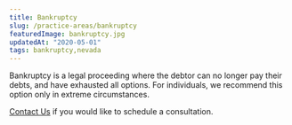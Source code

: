 ```yaml
---
title: Bankruptcy
slug: /practice-areas/bankruptcy
featuredImage: bankruptcy.jpg
updatedAt: "2020-05-01"
tags: bankruptcy,nevada
---
```


Bankruptcy is a legal proceeding where the debtor can no longer pay their
debts, and have exhausted all options. For individuals, we recommend this
option only in extreme circumstances.

[Contact Us](/contact) if you would like to schedule a consultation.
